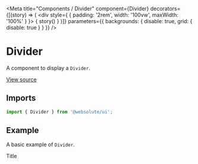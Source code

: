 
<Meta
  title="Components / Divider"
  component={Divider}
  decorators={[(story) => (
    <div style={ { padding: '2rem', width: '100vw', maxWidth: '100%' } }>
      { story() }
    </div>
  )]}
  parameters={{ backgrounds: { disable: true, grid: { disable: true } } }}
/>

# Divider

A component to display a `Divider`.

[View source](https://github.com/actarian/turbo-mono/tree/main/packages/ui/src/components/divider)

## Imports

```js
import { Divider } from '@websolute/ui';
```

## Example

A basic example of `Divider`.

<Canvas>
  <Story name="Divider">
    <Divider></Divider>
  </Story>
</Canvas>

<Canvas>
  <Story name="Divider with title">
    <Divider>Title</Divider>
  </Story>
</Canvas>
